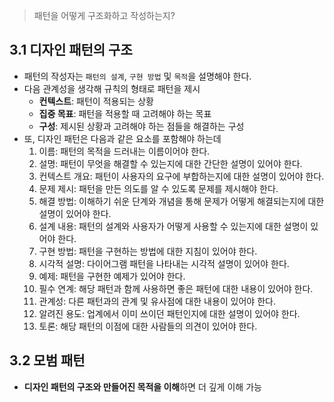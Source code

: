> 패턴을 어떻게 구조화하고 작성하는지?

## 3.1 디자인 패턴의 구조

- 패턴의 작성자는 `패턴의 설계`, `구현 방법` 및 `목적`을 설명해야 한다.
- 다음 관계성을 생각해 규칙의 형태로 패턴을 제시
  - **컨텍스트**: 패턴이 적용되는 상황
  - **집중 목표**: 패턴을 적용할 때 고려해야 하는 목표
  - **구성**: 제시된 상황과 고려해야 하는 점들을 해결하는 구성
- 또, 디자인 패턴은 다음과 같은 요소를 포함해야 하는데
  1. 이름: 패턴의 목적을 드러내는 이름이어야 한다.
  2. 설명: 패턴이 무엇을 해결할 수 있는지에 대한 간단한 설명이 있어야 한다.
  3. 컨텍스트 개요: 패턴이 사용자의 요구에 부합하는지에 대한 설명이 있어야 한다.
  4. 문제 제시: 패턴을 만든 의도를 알 수 있도록 문제를 제시해야 한다.
  5. 해결 방법: 이해하기 쉬운 단계와 개념을 통해 문제가 어떻게 해결되는지에 대한 설명이 있어야 한다.
  6. 설계 내용: 패턴의 설계와 사용자가 어떻게 사용할 수 있는지에 대한 설명이 있어야 한다.
  7. 구현 방법: 패턴을 구현하는 방법에 대한 지침이 있어야 한다.
  8. 시각적 설명: 다이어그램 패턴을 나타내는 시각적 설명이 있어야 한다.
  9. 예제: 패턴을 구현한 예제가 있어야 한다.
  10. 필수 연계: 해당 패턴과 함께 사용하면 좋은 패턴에 대한 내용이 있어야 한다.
  11. 관계성: 다른 패턴과의 관계 및 유사점에 대한 내용이 있어야 한다.
  12. 알려진 용도: 업계에서 이미 쓰이던 패턴인지에 대한 설명이 있어야 한다.
  13. 토론: 해당 패턴의 이점에 대한 사람들의 의견이 있어야 한다.

## 3.2 모범 패턴

- **디자인 패턴의 구조와 만들어진 목적을 이해**하면 더 깊게 이해 가능

